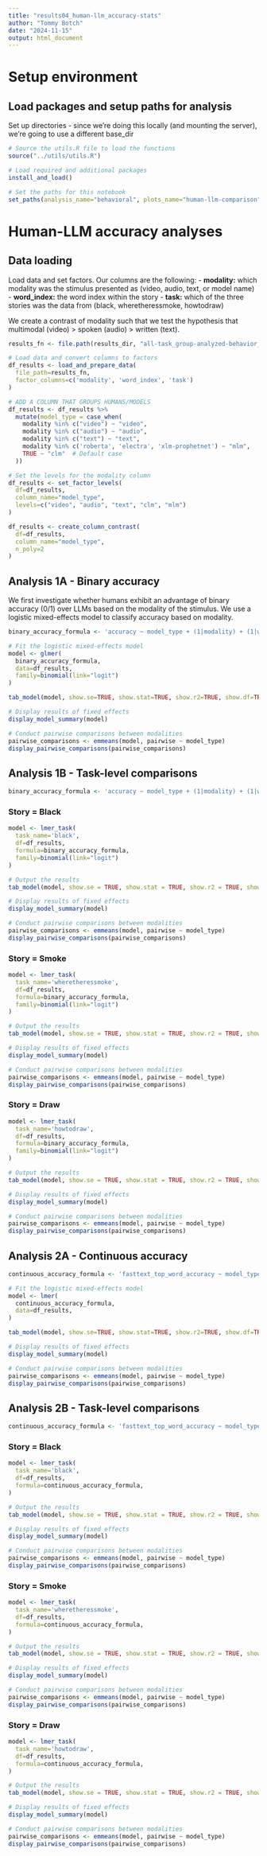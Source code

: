 ```yaml
---
title: "results04_human-llm_accuracy-stats"
author: "Tommy Botch"
date: "2024-11-15"
output: html_document
---
```


# Setup environment

## Load packages and setup paths for analysis

Set up directories - since we're doing this locally (and mounting the server), 
we're going to use a different base_dir

```r

# Source the utils.R file to load the functions
source("../utils/utils.R")

# Load required and additional packages
install_and_load()

# Set the paths for this notebook
set_paths(analysis_name="behavioral", plots_name="human-llm-comparison")
```

# Human-LLM accuracy analyses

## Data loading

Load data and set factors. Our columns are the following:
- **modality:** which modality was the stimulus presented as (video, audio, text, or model name) 
- **word_index:** the word index within the story
- **task:** which of the three stories was the data from (black, wheretheressmoke, howtodraw)

We create a contrast of modality such that we test the hypothesis that multimodal (video) > spoken (audio) > written (text).

```r

results_fn <- file.path(results_dir, "all-task_group-analyzed-behavior_window-size-00025_human-model-lemmatized.csv")

# Load data and convert columns to factors
df_results <- load_and_prepare_data(
  file_path=results_fn,
  factor_columns=c('modality', 'word_index', 'task')
)

# ADD A COLUMN THAT GROUPS HUMANS/MODELS
df_results <- df_results %>%
  mutate(model_type = case_when(
    modality %in% c("video") ~ "video",
    modality %in% c("audio") ~ "audio",
    modality %in% c("text") ~ "text",
    modality %in% c('roberta', 'electra', 'xlm-prophetnet') ~ "mlm",
    TRUE ~ "clm"  # Default case
  ))

# Set the levels for the modality column
df_results <- set_factor_levels(
  df=df_results,
  column_name="model_type",
  levels=c("video", "audio", "text", "clm", "mlm")
)

df_results <- create_column_contrast(
  df=df_results, 
  column_name="model_type",
  n_poly=2
)
```

## Analysis 1A - Binary accuracy

We first investigate whether humans exhibit an advantage of binary accuracy (0/1) over LLMs based on the modality of the stimulus. We use a logistic mixed-effects model to classify accuracy based on modality.

```r

binary_accuracy_formula <- 'accuracy ~ model_type + (1|modality) + (1|word_index:task)'

# Fit the logistic mixed-effects model
model <- glmer(
  binary_accuracy_formula, 
  data=df_results, 
  family=binomial(link="logit")
)

tab_model(model, show.se=TRUE, show.stat=TRUE, show.r2=TRUE, show.df=TRUE)

# Display results of fixed effects
display_model_summary(model)

# Conduct pairwise comparisons between modalities
pairwise_comparisons <- emmeans(model, pairwise ~ model_type)
display_pairwise_comparisons(pairwise_comparisons)
```
## Analysis 1B - Task-level comparisons

```r

binary_accuracy_formula <- 'accuracy ~ model_type + (1|modality) + (1|word_index)'

```

### Story = Black

```r

model <- lmer_task(
  task_name='black', 
  df=df_results, 
  formula=binary_accuracy_formula,
  family=binomial(link="logit")
)

# Output the results
tab_model(model, show.se = TRUE, show.stat = TRUE, show.r2 = TRUE, show.df=TRUE)

# Display results of fixed effects
display_model_summary(model)

# Conduct pairwise comparisons between modalities
pairwise_comparisons <- emmeans(model, pairwise ~ model_type)
display_pairwise_comparisons(pairwise_comparisons)
```

### Story = Smoke

```r

model <- lmer_task(
  task_name='wheretheressmoke', 
  df=df_results, 
  formula=binary_accuracy_formula,
  family=binomial(link="logit")
)

# Output the results
tab_model(model, show.se = TRUE, show.stat = TRUE, show.r2 = TRUE, show.df=TRUE)

# Display results of fixed effects
display_model_summary(model)

# Conduct pairwise comparisons between modalities
pairwise_comparisons <- emmeans(model, pairwise ~ model_type)
display_pairwise_comparisons(pairwise_comparisons)
```

### Story = Draw

```r

model <- lmer_task(
  task_name='howtodraw', 
  df=df_results, 
  formula=binary_accuracy_formula,
  family=binomial(link="logit")
)

# Output the results
tab_model(model, show.se = TRUE, show.stat = TRUE, show.r2 = TRUE, show.df=TRUE)

# Display results of fixed effects
display_model_summary(model)

# Conduct pairwise comparisons between modalities
pairwise_comparisons <- emmeans(model, pairwise ~ model_type)
display_pairwise_comparisons(pairwise_comparisons)
```

## Analysis 2A - Continuous accuracy

```r

continuous_accuracy_formula <- 'fasttext_top_word_accuracy ~ model_type + (1|modality) + (1|word_index:task)'

# Fit the logistic mixed-effects model
model <- lmer(
  continuous_accuracy_formula, 
  data=df_results, 
)

tab_model(model, show.se=TRUE, show.stat=TRUE, show.r2=TRUE, show.df=TRUE)

# Display results of fixed effects
display_model_summary(model)

# Conduct pairwise comparisons between modalities
pairwise_comparisons <- emmeans(model, pairwise ~ model_type)
display_pairwise_comparisons(pairwise_comparisons)

```

## Analysis 2B - Task-level comparisons

```r

continuous_accuracy_formula <- 'fasttext_top_word_accuracy ~ model_type + (1|modality) + (1|word_index)'

```

### Story = Black

```r

model <- lmer_task(
  task_name='black', 
  df=df_results, 
  formula=continuous_accuracy_formula,
)

# Output the results
tab_model(model, show.se = TRUE, show.stat = TRUE, show.r2 = TRUE, show.df=TRUE)

# Display results of fixed effects
display_model_summary(model)

# Conduct pairwise comparisons between modalities
pairwise_comparisons <- emmeans(model, pairwise ~ model_type)
display_pairwise_comparisons(pairwise_comparisons)
```

### Story = Smoke

```r

model <- lmer_task(
  task_name='wheretheressmoke', 
  df=df_results, 
  formula=continuous_accuracy_formula,
)

# Output the results
tab_model(model, show.se = TRUE, show.stat = TRUE, show.r2 = TRUE, show.df=TRUE)

# Display results of fixed effects
display_model_summary(model)

# Conduct pairwise comparisons between modalities
pairwise_comparisons <- emmeans(model, pairwise ~ model_type)
display_pairwise_comparisons(pairwise_comparisons)
```

### Story = Draw

```r

model <- lmer_task(
  task_name='howtodraw', 
  df=df_results, 
  formula=continuous_accuracy_formula,
)

# Output the results
tab_model(model, show.se = TRUE, show.stat = TRUE, show.r2 = TRUE, show.df=TRUE)

# Display results of fixed effects
display_model_summary(model)

# Conduct pairwise comparisons between modalities
pairwise_comparisons <- emmeans(model, pairwise ~ model_type)
display_pairwise_comparisons(pairwise_comparisons)
```